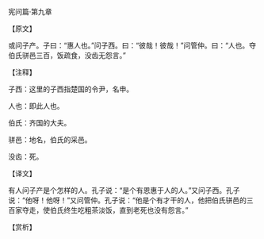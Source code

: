 

宪问篇·第九章

【原文】

或问子产。子曰：“惠人也。”问子西。曰：“彼哉！彼哉！”问管仲。曰：“人也。夺伯氏骈邑三百，饭疏食，没齿无怨言。”

【注释】

子西：这里的子西指楚国的令尹，名申。

人也：即此人也。

伯氏：齐国的大夫。

骈邑：地名，伯氏的采邑。

没齿：死。

【译文】

有人问子产是个怎样的人。孔子说：“是个有恩惠于人的人。”又问子西。孔子说：“他呀！他呀！”又问管仲。孔子说：“他是个有才干的人，他把伯氏骈邑的三百家夺走，使伯氏终生吃粗茶淡饭，直到老死也没有怨言。”

【赏析】

